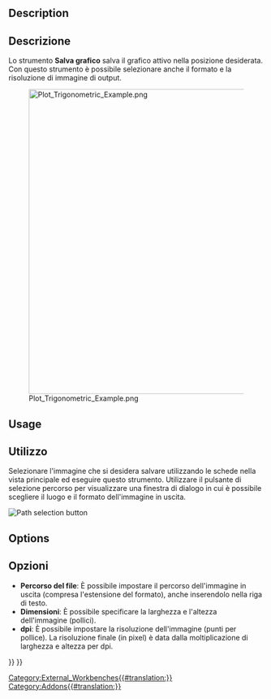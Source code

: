 <languages/>

<div class="mw-translate-fuzzy">
{{Docnav/it||[[Plot_Axes/it|Assi]]|[[Plot_Workbench/it|Plot]]|IconL=|IconC=Workbench_Plot.svg|IconR=Plot_Axes.png}}
</div>

<div class="mw-translate-fuzzy">
{{GuiCommand/it|Name=Plot Save|Name/it=Salva grafico|Workbenches=[[Plot_Workbench/it|Grafico]]|MenuLocation=Grafico  → Salva grafico}}
</div>

==Description==

<div class="mw-translate-fuzzy">
==Descrizione==

Lo strumento '''Salva grafico''' salva il grafico attivo nella posizione desiderata. Con questo strumento è possibile selezionare anche il formato e la risoluzione di immagine di output.
</div>

[[Image:Plot_Trigonometric_Example.png|600px]]

==Usage==

<div class="mw-translate-fuzzy">
==Utilizzo==
Selezionare l'immagine che si desidera salvare utilizzando le schede nella vista principale ed eseguire questo strumento. Utilizzare il pulsante di selezione percorso per visualizzare una finestra di dialogo in cui è possibile scegliere il luogo e il formato dell'immagine in uscita.
</div>

[[Image:Plot_Save_Path.png‎|Path selection button]]
{{Caption|Path selection button}}

==Options==

<div class="mw-translate-fuzzy">
==Opzioni==
* '''Percorso del file''': È possibile impostare il percorso dell'immagine in uscita (compresa l'estensione del formato), anche inserendolo nella riga di testo.
* '''Dimensioni''': È possibile specificare la larghezza e l'altezza dell'immagine (pollici).
* '''dpi''': È possibile impostare la risoluzione dell'immagine (punti per pollice). La risoluzione finale (in pixel) è data dalla moltiplicazione di larghezza e altezza per dpi.
</div>


<div class="mw-translate-fuzzy">
{{Docnav/it||[[Plot_Axes/it|Assi]]|[[Plot_Workbench/it|Plot]]|IconL=|IconC=Workbench_Plot.svg|IconR=Plot_Axes.png}}
</div>

{{Plot_Tools_navi{{#translation:}}}}
{{Userdocnavi{{#translation:}}}}
[[Category:External_Workbenches{{#translation:}}]]
[[Category:Addons{{#translation:}}]]